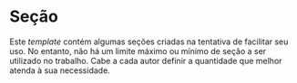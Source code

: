 # Seção


Este *template* contém algumas seções criadas na tentativa de facilitar seu uso.
No entanto, não há um limite máximo ou mínimo de seção a ser utilizado no 
trabalho. Cabe a cada autor definir a quantidade que melhor atenda à sua 
necessidade.  
